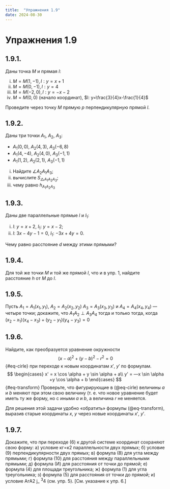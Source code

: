```yaml
---
title:  "Упражнения 1.9"
date: 2024-08-30
---
```

# Упражнения 1.9

## 1.9.1.

Даны точка $М$ и прямая $l$:

i. $М=М(1,-1), l:y=x+1$
i. $М=М(0,-1), l: y=4$
i. $M=M(-2, 0), l: y=-x-2$
i. $M=М(0, 0)$ (начало координат), $l: y=\frac{3}{4}x-\frac{1}{4}$

Проведите через точку $М$ прямую $p$
перпендикулярную прямой $l$.

## 1.9.2.

Даны три точки $A_1$, $A_2$, $A_3$:

- $A_1(0, 0)$, $A_2(4, 3)$, $A_3(-6, 8)$
- $A_1(4, -4)$, $A_2(4, 0)$, $A_3(-1, 1)$
- $A_1(1, 2)$, $A_2(2, 1)$, $A_3(-1, 1)$

i) Найдите $\angle A_2 A_1 A_3$; 
ii) вычислите $S_{\triangle A_1 A_2 A_3}$; 
iii) чему равно $h_{A_1 A_2 A_3}$

## 1.9.3.

Даны две параллельные прямые $l$ 
и $l_1$:

i. $l$: $y=x+2$, $l_1$: $y=x-2$; 
ii. $l$: $3x-4y-1=0$, $l_1$: $-3x+4y=0$.

Чему равно расстояние $d$ между этими прямыми?

## 1.9.4.
Для той же точки $М$ и той же прямой
$l$, что и в упр. 1, найдите расстояние $h$ от $М$
до $l$.

## 1.9.5.

Пусть $A_1=A_1(x_1, y_1)$, $A_2=A_2(x_2, y_2)$
$A_3=A_3(x_3, y_3)$ и $A_4=A_4(x_4, y_4)$ — четыре точки;
докажите, что $A_1A_2 \perp A_3A_4$ тогда и только
тогда, когда
$(x_2-x_1)(x_4-x_3) + (y_2-y_1)(y_4-y_3)=0$

## 1.9.6.

Найдите, как преобразуется 
уравнение окружности 
$$(x-a)^2 + (y-b)^2-r^2 = 0$$ {#eq-cirle} при переходе к новым
координатам $x'$, $y'$ по формулам.
$$
\begin{cases}
x' = x \cos \alpha + y \sin \alpha + a\\
y' = —x \sin \alpha +y \cos \alpha + b
\end{cases}
$$ {#eq-transform}
Проверьте, что фигурирующие в (@eq-cirle)  величины
$a$ и $b$ меняют при этом свою величину (т. е. что
новое уравнение будет иметь ту же форму,
но с иными $a$ и $b$, а величина $r$ не меняется.

::: {.callout-tip title="Указание" collapse="true"}
Для решения этой задачи
удобно «обратить» формулы (@eq-transform), выразив
старые координаты $x$, $y$ через новые 
координаты $x'$, $y'$.
:::

## 1.9.7.

Докажите, что при переходе (6)
к другой системе координат сохраняют свою
форму: а) условие кг=к2 параллельности
двух прямых; б) условие (9) 
перпендикулярности двух прямых; в) формула (8) для угла
между прямыми; г) формула (10) для 
расстояния между параллельными прямыми; д) 
формула (И) для расстояния от точки до прямой;
е) формула (4) для площади треугольника;
ж) формула (1) для угла треугольника; з) 
формула (5) для расстояния от точки до прямой;
и) условие АгА2 j_ ^3^4 (см. упр. 5). [См.
указание к упр. 6.]